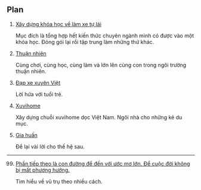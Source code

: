 ## Plan

1. [Xây dựng khóa học về làm xe tự lái](/projects/embedded_python_course)

   Mục đích là tổng hợp hết kiến thức chuyên ngành mình có được vào một khóa học. Đóng gói lại rồi tập trung làm những thứ khác.

2. [Thuận nhiên](/projects/thuan_nhien)

   Cùng chơi, cùng học, cùng làm và lớn lên cùng con trong ngôi trường thuận nhiên.

3. [Đạp xe xuyên Việt](/projects/dapxexuyenviet)

   Lời hứa với tuổi trẻ.

4. [Xuvihome](/projects/xuvihome)

   Xây dựng chuỗi xuvihome dọc Việt Nam. Ngôi nhà cho những kẻ du mục.

5. [Gia huấn](/projects/family)

   Để lại vài lời cho thế hệ sau.

---

99. [Phần tiếp theo là con đường để đến với ước mơ lớn. Để cuộc đời không bị mất phương hướng.](/projects/bigger_dream)

    Tìm hiểu về vũ trụ theo nhiều cách.

